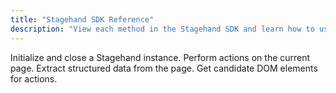 ```yaml
---
title: "Stagehand SDK Reference"
description: "View each method in the Stagehand SDK and learn how to use them."
---
```


<CardGroup cols={2}>
  <Card
    title="Initialization and Closing"
    icon="gear"
    href="/reference/initialization_config"
  >
    Initialize and close a Stagehand instance.
  </Card>
  <Card title="Act" icon="robot" href="/reference/act">
    Perform actions on the current page.
  </Card>
  <Card title="Extract" icon="brain-circuit" href="/reference/extract">
    Extract structured data from the page.
  </Card>
  <Card title="Observe" icon="lightbulb" href="/reference/observe">
    Get candidate DOM elements for actions.
  </Card>
</CardGroup>
